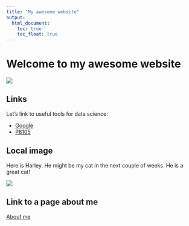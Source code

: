 ```yaml
---
title: "My awesome website"
output: 
  html_document:
    toc: true
    toc_float: true
---
```


# Welcome to my awesome website

![](https://media.giphy.com/media/drXGoW1iudhKw/giphy.gif)

## Links 

Let's link to useful tools for data science:

* [Google](https://www.google.com/)
* [P8105](https://p8105.com/index.html)

## Local image

Here is Harley. He might be my cat in the next couple of weeks. He is a great cat!

![](image/harley_firstlook.PNG)

## Link to a page about me 

[About me](about.html)

